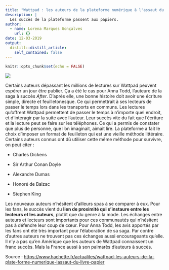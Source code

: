 ```yaml
---
title: "Wattpad : les auteurs de la plateforme numérique à l'assaut du livre papier"
description: |
  Les succès de la plateforme passent aux papiers.
author:
  - name: Lorena Marques Gonçalves
    url: {}
date: 12-03-2019
output:
  distill::distill_article:
    self_contained: false
---
```


```r
knitr::opts_chunk$set(echo = FALSE)
```

![](After.jpg)

Certains auteurs dépassant les millions de lectures sur Wattpad peuvent espérer un jour être publier. Ça a été le cas pour Anna Todd, l’auteure de la saga à succès *After*.
D’après elle, une bonne histoire doit avoir une écriture simple, directe et feuilletonesque. Ce qui permettrait à ses lecteurs de passer le temps lors dans les transports en communs.  Les lectures qu’offrent Wattpad permettent de passer le temps à n’importe quel endroit, et d’interagir par la suite avec l’auteur. Leur succès vite du fait que l’écriture et la lecture peut se faire sur les téléphones. Ce qui a permis de constater que plus de personne, que l’on imaginait, aimait lire.
La plateforme a fait le choix d’imposer un format de feuilleton qui est une vieille méthode littéraire.
Certains auteurs connus ont dû utiliser cette même méthode pour survivre, on peut citer :

* Charles Dickens

* Sir Arthur Conan Doyle

* Alexandre Dumas

* Honoré de Balzac

* Stephen King

Les nouveaux auteurs n’hésitent d’ailleurs spas à se comparer à eux. 
Pour les fans, le succès vient du **lien de proximité qui s’instaure entre les lecteurs et les auteurs**, plutôt que du genre à la mode. Les échanges entre auteurs et lecteurs sont importants pour ces communautés qui n’hésitent pas à défendre leur coup de cœur. Pour Anna Todd, les avis apportés par les fans ont été très important pour l’élaboration de sa saga. Par contre d’autres auteurs ne trouvent pas ces échanges aussi encourageants qu’elle.
Il n’y a pas qu’en Amérique que les auteurs de Wattpad connaissent un franc succès. Mais la France aussi à son palmarès d’auteurs à succès.

Source : <https://www.hachette.fr/actualites/wattpad-les-auteurs-de-la-plate-forme-numerique-lassaut-du-livre-papier>

